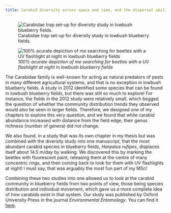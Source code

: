 ```yaml
---
title: Carabid diversity across space and time, and the dispersal ability of *Harpalus rufipes* in Nova Scotia lowbush blueberry fields
---
```


::: {layout-ncol=2}
![Carabidae trap set-up for diversity study in lowbush blueberry fields.](carabid_traps.jpg)

![*100% acurate depiction of me searching for beetles with a UV flashlight at night in lowbush blueberry fields*](uv_beetle_searching.png)
:::

The Carabidae family is well-known for acting as natural predators of pests in many different agricultural systems, and that is no exception in lowbush blueberry fields. A study in 2012 identified some species that can be found in lowbush blueberry fields, but there was still so much to explore! For instance, the fields in the 2012 study were relatively small, which begged the question of whether the community distribution trends they observed would also be seen in larger fields. Therefore, we designed one of my chapters to explore this very question, and we found that while carabid abundance increased with distance from the field edge, their genus richness (number of genera) did not change. 

We also found, in a study that was its own chapter in my thesis but was combined with the diversity study into one manuscript, that the most abundant carabid species in blueberry fields, *Harpalus rufipes*, displaces itself about  14.5 m/day by walking. We discovered this by marking the beetles with fluorescent paint, releasing them at the centre of many concentric rings, and then coming back to look for them with UV flashlights at night! I must say, that was arguably the most fun part of my MSc!

Combining these two studies into one allowed us to look at the carabid community in blueberry fields from two points of view, those being species distribution and individual movement, which gave us a more complete idea of how carabids exist in that system. Our study was published by Oxford University Press in the journal *Environmental Entomology*. You can find it <a href="https://doi.org/10.1093/ee/nvaa047" target="_blank">here</a>.

